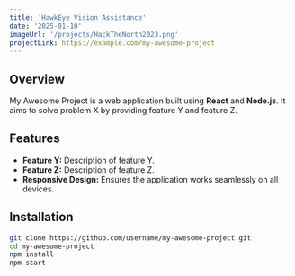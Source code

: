 ```yaml
---
title: 'HawkEye Vision Assistance'
date: '2025-01-10'
imageUrl: '/projects/HackTheNorth2023.png'
projectLink: https://example.com/my-awesome-project
---
```


## Overview

My Awesome Project is a web application built using **React** and **Node.js**. It aims to solve problem X by providing feature Y and feature Z.

## Features

-   **Feature Y:** Description of feature Y.
-   **Feature Z:** Description of feature Z.
-   **Responsive Design:** Ensures the application works seamlessly on all devices.

## Installation

```bash
git clone https://github.com/username/my-awesome-project.git
cd my-awesome-project
npm install
npm start
```
